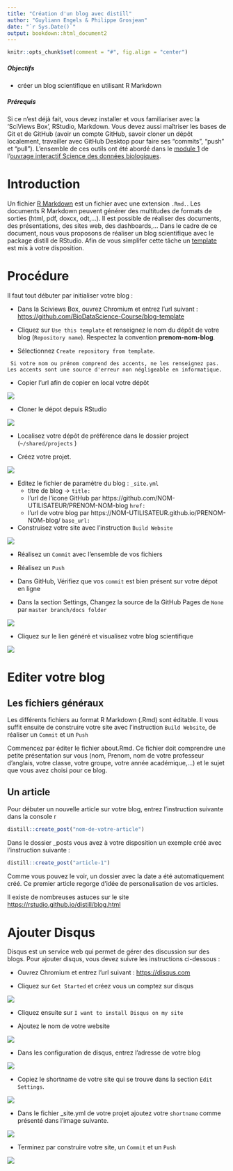 ```yaml
---
title: "Création d'un blog avec distill"
author: "Guyliann Engels & Philippe Grosjean"
date: "`r Sys.Date()`"
output: bookdown::html_document2
---
```


```r
knitr::opts_chunk$set(comment = "#", fig.align = "center")
```

##### Objectifs {-}

- créer un blog scientifique en utilisant R Markdown

##### Prérequis {-}

Si ce n’est déjà fait, vous devez installer et vous familiariser avec la ‘SciViews Box’, RStudio, Markdown. Vous devez aussi maîtriser les bases de Git et de GitHub (avoir un compte GitHub, savoir cloner un dépôt localement, travailler avec GitHub Desktop pour faire ses “commits”, “push” et “pull”). L’ensemble de ces outils ont été abordé dans le [module 1](http://biodatascience-course.sciviews.org/sdd-umons/intro.html) de l'[ouvrage interactif Science des données biologiques](http://biodatascience-course.sciviews.org/sdd-umons/). 

# Introduction 

Un fichier [R Markdown](https://rmarkdown.rstudio.com/index.html) est un fichier avec une extension `.Rmd.`. Les documents R Markdown peuvent générer des multitudes de formats de sorties (html, pdf, doxcx, odt,...). Il est possible de réaliser des documents, des présentations, des sites web, des dashboards,... Dans le cadre de ce document, nous vous proposons de réaliser un blog scientifique avec le package distill de RStudio. Afin de vous simplifer cette tâche un [template](http://biodatascience-course.sciviews.org/blog-template/) est mis à votre disposition.

# Procédure

Il faut tout débuter par initialiser votre blog :

- Dans la Sciviews Box, ouvrez Chromium et entrez l'url suivant : <https://github.com/BioDataScience-Course/blog-template>

- Cliquez sur `Use this template` et renseignez le nom du dépôt de votre blog (`Repository name`). Respectez la convention **prenom-nom-blog**.  

- Sélectionnez `Create repository from template`.

```block
 Si votre nom ou prénom comprend des accents, ne les renseignez pas. Les accents sont une source d'erreur non négligeable en informatique.
```

- Copier l'url afin de copier en local votre dépôt

![](images/figures/blog-guy-1.gif)

- Cloner le dépot depuis RStudio

![](images/figures/blog-guy-2.gif)

- Localisez votre dépôt de préférence dans le dossier project (`~/shared/projects` )

- Créez votre projet.

![](images/figures/blog-guy-3.png)


- Editez le fichier de paramètre du blog : `_site.yml`
    + titre de blog ->  `title:` 
    + l'url de l'icone GitHub par https://github.com/NOM-UTILISATEUR/PRENOM-NOM-blog `href:`
    + l'url de votre blog par https://NOM-UTILISATEUR.github.io/PRENOM-NOM-blog/  `base_url:`

- Construisez votre site avec l'instruction `Build Website`

![](images/figures/blog-guy-4.gif)

- Réalisez un `Commit` avec l'ensemble de vos fichiers

- Réalisez un `Push` 

- Dans GitHub, Vérifiez que vos `commit` est bien présent sur votre dépot en ligne

- Dans la section Settings, Changez la source de la GitHub Pages de `None` par `master branch/docs folder` 

![](images/figures/blog-guy-5.gif) 

- Cliquez sur le lien généré et visualisez votre blog scientifique

![](images/figures/blog-guy-6.png) 

# Editer votre blog

## Les fichiers généraux

Les différents fichiers au format R Markdown (.Rmd) sont éditable. Il vous suffit ensuite de construire votre site avec l'instruction `Build Website`, de réaliser un `Commit` et un `Push` 

Commencez par éditer le fichier about.Rmd. Ce fichier doit comprendre une petite présentation sur vous (nom, Prenom, nom de votre professeur d'anglais, votre classe, votre groupe, votre année académique,...) et le sujet que vous avez choisi pour ce blog.

## Un article

Pour débuter un nouvelle article sur votre blog, entrez l'instruction suivante dans la console r

```r
distill::create_post("nom-de-votre-article")
```

Dans le dossier _posts vous avez à votre disposition un exemple créé avec l'instruction suivante :

```r
distill::create_post("article-1")
```

Comme vous pouvez le voir, un dossier avec la date a été automatiquement créé. Ce premier article regorge d'idée de personalisation de vos articles.

Il existe de nombreuses astuces sur le site <https://rstudio.github.io/distill/blog.html>

# Ajouter Disqus 

Disqus est un service web qui permet de gérer des discussion sur des blogs. Pour ajouter disqus, vous devez suivre les instructions ci-dessous :

- Ouvrez Chromium et entrez l'url suivant : <https://disqus.com> 

- Cliquez sur `Get Started` et créez vous un comptez sur disqus 

![](images/figures/disqus2.png) 

- Cliquez ensuite sur `I want to install Disqus on my site`

- Ajoutez le nom de votre website

![](images/figures/disqus3.gif) 

- Dans les configuration de disqus, entrez l'adresse de votre blog

![](images/figures/disqus4.gif) 

- Copiez le shortname de votre site qui se trouve dans la section `Edit Settings`.

![](images/figures/disqus5.gif) 


- Dans le fichier _site.yml de votre projet ajoutez votre `shortname` comme présenté dans l'image suivante.

![](images/figures/disqus6.gif) 

- Terminez par construire votre site, un `Commit` et un `Push`

![](images/figures/disqus7.gif) 
